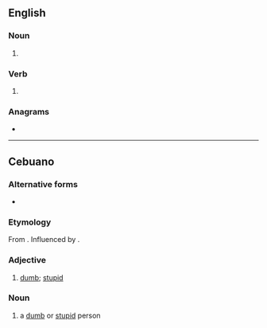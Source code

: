 ==English==

===Noun===
{{head|en|noun plural form}}

# {{plural of|bogart|lang=en}}

===Verb===
{{head|en|verb form}}

# {{en-third-person singular of|bogart}}

===Anagrams===
* {{anagrams|en|bograts}}

----

==Cebuano==

===Alternative forms===
* {{l|ceb|bogerts}}

===Etymology===
From {{m|ceb|bugo}}. Influenced by {{m|ceb|Bogart}}.

===Adjective===
{{head|ceb|adjective}}

# {{lb|ceb|slang}} [[dumb]]; [[stupid]]

===Noun===
{{head|ceb|noun}}

# {{lb|ceb|slang}} a [[dumb]] or [[stupid]] person